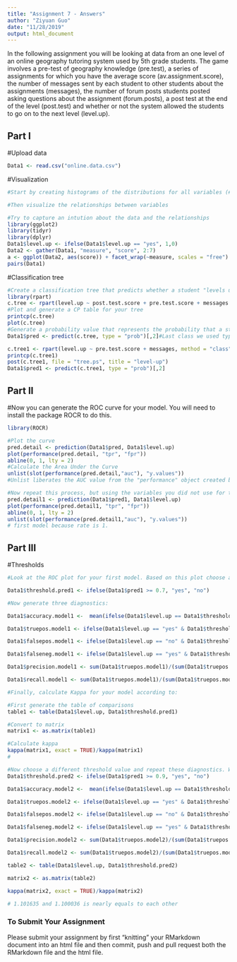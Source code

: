 ```yaml
---
title: "Assignment 7 - Answers"
author: "Ziyuan Guo"
date: "11/28/2019"
output: html_document
---
```


In the following assignment you will be looking at data from an one level of an online geography tutoring system used by 5th grade students. The game involves a pre-test of geography knowledge (pre.test), a series of assignments for which you have the average score (av.assignment.score),  the number of messages sent by each student to other students about the assignments (messages), the number of forum posts students posted asking questions about the assignment (forum.posts), a post test at the end of the level (post.test) and whether or not the system allowed the students to go on to the next level (level.up).  

## Part I

#Upload data
```r
Data1 <- read.csv("online.data.csv")
```

#Visualization 
```r
#Start by creating histograms of the distributions for all variables (#HINT: look up "facet" in the ggplot documentation)

#Then visualize the relationships between variables

#Try to capture an intution about the data and the relationships
library(ggplot2)
library(tidyr)
library(dplyr)
Data1$level.up <- ifelse(Data1$level.up == "yes", 1,0)
Data2 <- gather(Data1, "measure", "score", 2:7)
a <- ggplot(Data2, aes(score)) + facet_wrap(~measure, scales = "free") + geom_histogram()
pairs(Data1)

```
#Classification tree
```r
#Create a classification tree that predicts whether a student "levels up" in the online course using three variables of your choice (As we did last time, set all controls to their minimums)
library(rpart)
c.tree <- rpart(level.up ~ post.test.score + pre.test.score + messages + forum.posts + av.assignment.score, method = "class", data = Data1, control=rpart.control(minsplit=1, minbucket=1, cp=0.001))
#Plot and generate a CP table for your tree 
printcp(c.tree) 
plot(c.tree)
#Generate a probability value that represents the probability that a student levels up based your classification tree 
Data1$pred <- predict(c.tree, type = "prob")[,2]#Last class we used type = "class" which predicted the classification for us, this time we are using type = "prob" to see the probability that our classififcation is based on.

c.tree1 <- rpart(level.up ~ pre.test.score + messages, method = "class", data = Data1, control=rpart.control(minsplit=1, minbucket=1, cp=0.001))
printcp(c.tree1)
post(c.tree1, file = "tree.ps", title = "level-up") 
Data1$pred1 <- predict(c.tree1, type = "prob")[,2]
```
## Part II
#Now you can generate the ROC curve for your model. You will need to install the package ROCR to do this.
```r
library(ROCR)

#Plot the curve
pred.detail <- prediction(Data1$pred, Data1$level.up) 
plot(performance(pred.detail, "tpr", "fpr"))
abline(0, 1, lty = 2)
#Calculate the Area Under the Curve
unlist(slot(performance(pred.detail,"auc"), "y.values"))
#Unlist liberates the AUC value from the "performance" object created by ROCR

#Now repeat this process, but using the variables you did not use for the previous model and compare the plots & results of your two models. Which one do you think was the better model? Why?
pred.detail1 <- prediction(Data1$pred1, Data1$level.up) 
plot(performance(pred.detail1, "tpr", "fpr"))
abline(0, 1, lty = 2)
unlist(slot(performance(pred.detail1,"auc"), "y.values"))
# first model because rate is 1. 
```
## Part III
#Thresholds
```r
#Look at the ROC plot for your first model. Based on this plot choose a probability threshold that balances capturing the most correct predictions against false positives. Then generate a new variable in your data set that classifies each student according to your chosen threshold.

Data1$threshold.pred1 <- ifelse(Data1$pred1 >= 0.7, "yes", "no")

#Now generate three diagnostics:

Data1$accuracy.model1 <-  mean(ifelse(Data1$level.up == Data1$threshold.pred1, 1, 0))

Data1$truepos.model1 <- ifelse(Data1$level.up == "yes" & Data1$threshold.pred1 == "yes", 1, 0)

Data1$falsepos.model1 <- ifelse(Data1$level.up == "no" & Data1$threshold.pred1 == "yes", 1,0)

Data1$falseneg.model1 <- ifelse(Data1$level.up == "yes" & Data1$threshold.pred1 == "no", 1,0)

Data1$precision.model1 <- sum(Data1$truepos.model1)/(sum(Data1$truepos.model1) + sum(Data1$falsepos.model1))

Data1$recall.model1 <- sum(Data1$truepos.model1)/(sum(Data1$truepos.model1) + sum(Data1$falseneg.model1))

#Finally, calculate Kappa for your model according to:

#First generate the table of comparisons
table1 <- table(Data1$level.up, Data1$threshold.pred1)

#Convert to matrix
matrix1 <- as.matrix(table1)

#Calculate kappa
kappa(matrix1, exact = TRUE)/kappa(matrix1)
# 

#Now choose a different threshold value and repeat these diagnostics. What conclusions can you draw about your two thresholds?
Data1$threshold.pred2 <- ifelse(Data1$pred1 >= 0.9, "yes", "no")

Data1$accuracy.model2 <-  mean(ifelse(Data1$level.up == Data1$threshold.pred2, 1, 0))

Data1$truepos.model2 <- ifelse(Data1$level.up == "yes" & Data1$threshold.pred2 == "yes", 1, 0)

Data1$falsepos.model2 <- ifelse(Data1$level.up == "no" & Data1$threshold.pred2 == "yes", 1,0)

Data1$falseneg.model2 <- ifelse(Data1$level.up == "yes" & Data1$threshold.pred2 == "no", 1,0)

Data1$precision.model2 <- sum(Data1$truepos.model2)/(sum(Data1$truepos.model2) + sum(Data1$falsepos.model2))

Data1$recall.model2 <- sum(Data1$truepos.model2)/(sum(Data1$truepos.model2) + sum(Data1$falseneg.model2))

table2 <- table(Data1$level.up, Data1$threshold.pred2)

matrix2 <- as.matrix(table2)

kappa(matrix2, exact = TRUE)/kappa(matrix2) 

# 1.101635 and 1.100036 is nearly equals to each other
```

### To Submit Your Assignment

Please submit your assignment by first "knitting" your RMarkdown document into an html file and then commit, push and pull request both the RMarkdown file and the html file.
